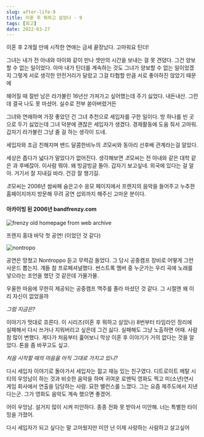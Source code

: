 ```yaml
---
slug: after-life-9
title: 이혼 후 뭐하고 살았나 - 9
tags: [회고]
date: 2022-03-27
---
```


이혼 후 2개월 만에 시작한 연애는 금세 끝장났다. 고마워요 틴더!

그녀는 내가 전 아내와 아이와 같이 만나 셋만의 시간을 보내는 걸 못 견뎠다.
그건 양보할 수 없는 일이었다.
아마 내가 틴더를 계속하는 것도 그녀가 양보할 수 없는 일이었겠지
그렇게 서로 생각한 안전거리가 달랐고 그걸 타협할 만큼 서로 좋아하진 않았기 때문에

헤어질 때 절반 남은 라가불린 16년산 가져가고 싶어했는데 주기 싫었다. 내돈내산.
그런데 결국 나도 못 마셨어. 실수로 전부 쏟아버렸거든

그녀와 연애하며 가장 좋았던 건 그녀 추천으로 세입자를 구한 일이다.
방 하나를 빈 곳으로 두기 싫었는데 그녀 덕분에 괜찮은 세입자가 생겼다. 경제활동에 도움 줘서 고마워. 갑자기 라가불린 그냥 줄 걸 하는 생각이 드네.

세입자와 조금 친해지며 밴드 달콤한비누의 *조*모씨와 동아리 선후배 관계라는걸 알았다.

세상은 좁다가 넓다가 말았다가 없어진다.
생각해보면 *조*모씨는 전 아내와 같은 대학 같은 과 후배잖아. 이사람 뭐야. 왜 빙글빙글 돌아.
갑자기 보고싶네. 외국에 있다는 걸 알아. 거기서 잘 지내길 바라. 건강 잘 챙기길.

*조*모씨는 2006년 쌈싸페 숨은고수 응모 페이지에서 프렌지의 음악을 들어주고 누추한 홈페이지까지 방문해 무려 공연 섭외까지 해주신 고마운 분이다.

#### 아카이빙 된 2006년 bandfrenzy.com

<img src="/old_frenzy.png" alt="frenzy old homepage from web archive" />

프렌지 홍대 바닥 첫 공연! (이었던 것 같다)

<img src="/060715_LongSeasonPreview.jpeg" alt="nontropo" />

공연은 망쳤고 Nontroppo 듣고 무력감 들었다. 그 당시 공중캠프 장비로 어떻게 그런 사운드 뽑는지. 걔들 참 프로페셔널했다.
썬스트록 멤버 중 누군가는 우리 곡에 노래를 넣으라는 조언을 했던 것 같은데 가물가물.

우울한 마음에 무한히 제공되는 공중캠프 맥주를 졸라 마셨던 것 같다.
그 시절엔 왜 이리 자신이 없었을까

_그럼 지금은?_

이야기가 멋대로 흐른다. 이 시리즈(이혼 후 뭐하고 살았나) 8번부터 타임라인 정리에 실패해서 다시 쓰거나 지워버리고 싶은데 그건 싫다.
실패해도 그냥 노출하면 어때. 사람 참 많이 변했다.
게다가 처음부터 훑어보니 막상 이혼 후 이야기가 거의 없다는 것을 알았다. 톤을 좀 바꾸고도 싶고.

_처음 시작할 때의 마음을 아직 그대로 가지고 있니?_

다시 세입자 이야기로 돌아가서
세입자는 젊고 재능 있는 친구였다. 디트로이트 메탈 시티의 우엉남이 하는 것과 비슷한 음악을 하며 귀여운 로맨틱 영화도 찍고 미(소년)연시 게임 회사에서 연출을 담당하는 사람.
묘한 밸런스를 느꼈다.
그는 요즘 제주도에서 지낸다는군. 그가 영화도 음악도 계속 했으면 좋겠어.

어이 우엉남. 설거지 많이 시켜 미안하다.
종종 전화 못 받아서 미안해. 너는 특별한 타이밍을 가졌어.

다시 세입자가 되고 싶다는 말 고마웠지만 미안
난 이제 사랑하는 사람하고 살고싶어
